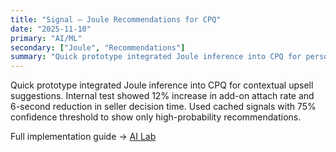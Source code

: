 ```yaml
---
title: "Signal — Joule Recommendations for CPQ"
date: "2025-11-10"
primary: "AI/ML"
secondary: ["Joule", "Recommendations"]
summary: "Quick prototype integrated Joule inference into CPQ for personalized upsell recommendations during quote creation."
---
```


Quick prototype integrated Joule inference into CPQ for contextual upsell suggestions. Internal test showed 12% increase in add-on attach rate and 6-second reduction in seller decision time. Used cached signals with 75% confidence threshold to show only high-probability recommendations.

Full implementation guide → [AI Lab](/ai/joule-cpq-integration)